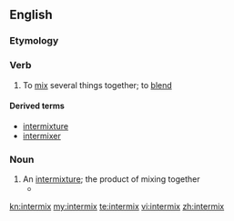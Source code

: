 ==English==

===Etymology===

{{prefix|inter|mix}}

===Verb===
{{en-verb|intermix|es}}

# To [[mix]] several things together; to [[blend]]

====Derived terms====
*[[intermixture]]
*[[intermixer]]

===Noun===
{{en-noun|es}}

# An [[intermixture]]; the product of mixing together
#*{{quote-book|1973|Wilson Brian Key|Subliminal Seduction|url=http://books.google.com/books?id=Ah-SAAAAIAAJ|isbn=0138590907|page=83
|passage=This idealized structure may not exist in reality, considering the high divorce rate and the '''intermixes''' of maternal-paternal dominance characteristics.}}

[[kn:intermix]]
[[my:intermix]]
[[te:intermix]]
[[vi:intermix]]
[[zh:intermix]]